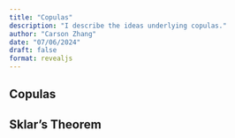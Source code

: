 ```yaml
---
title: "Copulas"
description: "I describe the ideas underlying copulas."
author: "Carson Zhang"
date: "07/06/2024"
draft: false
format: revealjs
---
```


## Copulas

## Sklar's Theorem